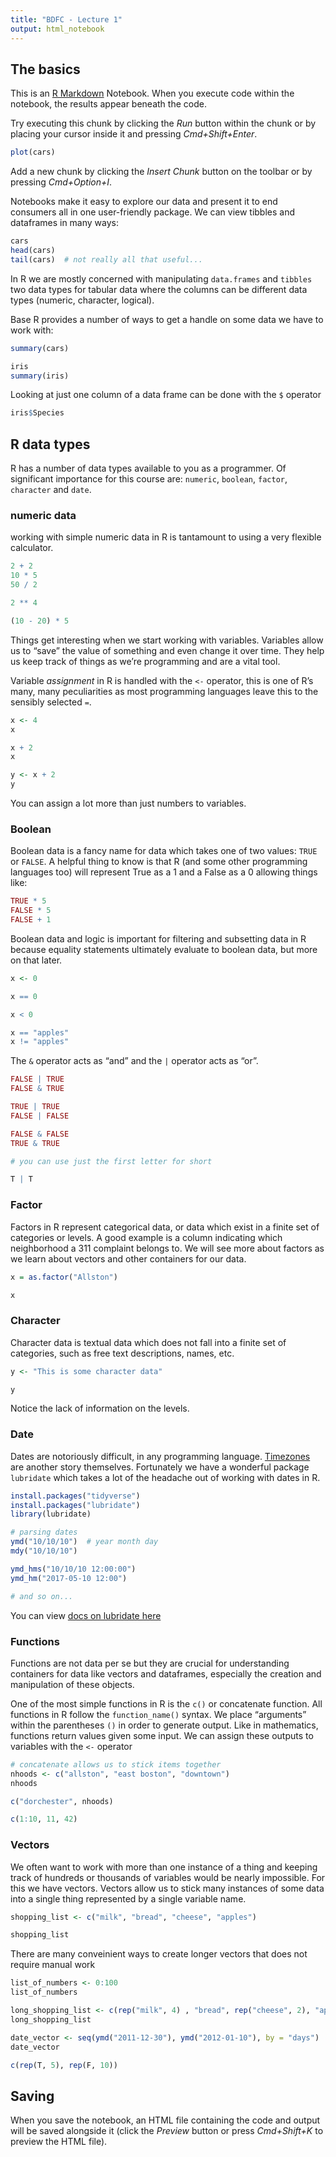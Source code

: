 ```yaml
---
title: "BDFC - Lecture 1"
output: html_notebook
---
```


## The basics

This is an [R Markdown](http://rmarkdown.rstudio.com) Notebook. When you execute code within the notebook, the results appear beneath the code. 

Try executing this chunk by clicking the *Run* button within the chunk or by placing your cursor inside it and pressing *Cmd+Shift+Enter*. 

```r
plot(cars)
```

Add a new chunk by clicking the *Insert Chunk* button on the toolbar or by pressing *Cmd+Option+I*.


Notebooks make it easy to explore our data and present it to end consumers all in one user-friendly package. We can view tibbles and dataframes in many ways:
```r
cars
head(cars)
tail(cars)  # not really all that useful...
```

In R we are mostly concerned with manipulating `data.frames` and `tibbles` two data types for tabular data where the columns can be different data types (numeric, character, logical).


Base R provides a number of ways to get a handle on some data we have to work with:
```r
summary(cars)

iris
summary(iris)
```

Looking at just one column of a data frame can be done with the `$` operator
```r
iris$Species
```

## R data types
R has a number of data types available to you as a programmer. Of significant importance for this course are: `numeric`, `boolean`, `factor`, `character` and `date`. 

### numeric data
working with simple numeric data in R is tantamount to using a very flexible calculator.
```r
2 + 2
10 * 5
50 / 2

2 ** 4

(10 - 20) * 5
```

Things get interesting when we start working with variables. Variables allow us to "save" the value of something and even change it over time. They help us keep track of things as we're programming and are a vital tool.

Variable _assignment_ in R is handled with the `<-` operator, this is one of R's many, many peculiarities as most programming languages leave this to the sensibly selected `=`. 

```r
x <- 4
x

x + 2
x

y <- x + 2
y
```

You can assign a lot more than just numbers to variables.

### Boolean
Boolean data is a fancy name for data which takes one of two values: `TRUE` or `FALSE`. A helpful thing to know is that R (and some other programming languages too) will represent True as a 1 and a False as a 0 allowing things like:

```r
TRUE * 5 
FALSE * 5
FALSE + 1
```

Boolean data and logic is important for filtering and subsetting data in R because equality statements ultimately evaluate to boolean data, but more on that later. 
```r
x <- 0

x == 0

x < 0

x == "apples"
x != "apples"
```

The `&` operator acts as "and" and the `|` operator acts as "or". 
```r
FALSE | TRUE
FALSE & TRUE

TRUE | TRUE
FALSE | FALSE

FALSE & FALSE
TRUE & TRUE

# you can use just the first letter for short

T | T
```

### Factor
Factors in R represent categorical data, or data which exist in a finite set of categories or levels. A good example is a column indicating which neighborhood a 311 complaint belongs to. We will see more about factors as we learn about vectors and other containers for our data. 

```r
x = as.factor("Allston")

x
```

### Character
Character data is textual data which does not fall into a finite set of categories, such as free text descriptions, names, etc.

```r
y <- "This is some character data"

y
```
Notice the lack of information on the levels. 

### Date
Dates are notoriously difficult, in any programming language. [Timezones](https://imgs.xkcd.com/comics/supervillain_plan_2x.png) are another story themselves. Fortunately we have a wonderful package `lubridate` which takes a lot of the headache out of working with dates in R. 

```r
install.packages("tidyverse")
install.packages("lubridate")
library(lubridate)

# parsing dates
ymd("10/10/10")  # year month day
mdy("10/10/10")

ymd_hms("10/10/10 12:00:00")
ymd_hm("2017-05-10 12:00")

# and so on...
```

You can view [docs on lubridate here](https://cran.r-project.org/web/packages/lubridate/lubridate.pdf)

### Functions
Functions are not data per se but they are crucial for understanding containers for data like vectors and dataframes, especially the creation and manipulation of these objects. 

One of the most simple functions in R is the `c()` or concatenate function. All functions in R follow the `function_name()` syntax. We place "arguments" within the parentheses `()` in order to generate output. Like in mathematics, functions return values given some input. We can assign these outputs to variables with the `<-` operator

```r
# concatenate allows us to stick items together
nhoods <- c("allston", "east boston", "downtown")
nhoods

c("dorchester", nhoods)

c(1:10, 11, 42)
```

### Vectors
We often want to work with more than one instance of a thing and keeping track of hundreds or thousands of variables would be nearly impossible. For this we have vectors. Vectors allow us to stick many instances of some data into a single thing represented by a single variable name.

```r
shopping_list <- c("milk", "bread", "cheese", "apples")

shopping_list
```

There are many conveinient ways to create longer vectors that does not require manual work

```r
list_of_numbers <- 0:100
list_of_numbers

long_shopping_list <- c(rep("milk", 4) , "bread", rep("cheese", 2), "apples")
long_shopping_list

date_vector <- seq(ymd("2011-12-30"), ymd("2012-01-10"), by = "days")
date_vector

c(rep(T, 5), rep(F, 10))
```

## Saving
When you save the notebook, an HTML file containing the code and output will be saved alongside it (click the *Preview* button or press *Cmd+Shift+K* to preview the HTML file).
